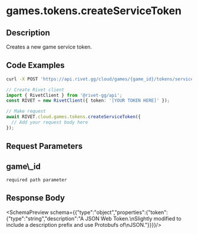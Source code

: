 
# games.tokens.createServiceToken



## Description

Creates a new game service token.


## Code Examples

<CodeGroup title='Request' tag='POST' label='https://api.rivet.gg/cloud/games/{game_id}/tokens/service'>

```bash {{ "title": "cURL" }}
curl -X POST 'https://api.rivet.gg/cloud/games/{game_id}/tokens/service'
```

```ts
// Create Rivet client
import { RivetClient } from '@rivet-gg/api';
const RIVET = new RivetClient({ token: '[YOUR TOKEN HERE]' });

// Make request
await RIVET.cloud.games.tokens.createServiceToken({
  // Add your request body here
});
```

</CodeGroup>

## Request Parameters
<div className="property ml-4">
<div className="flex flex-row items-center my-2">
<h2 className="text-lg font-bold text-cream-50 m-0">game\_id</h2><code className="m-0 ml-4 pb-0 pt-0.5 text-cream-500"><span className="font-normal text-cream-600">required</span> path parameter</code>
</div>

</div>

## Response Body
<SchemaPreview schema={{"type":"object","properties":{"token":{"type":"string","description":"A JSON Web Token.\nSlightly modified to include a description prefix and use Protobufs of\nJSON."}}}}/>
